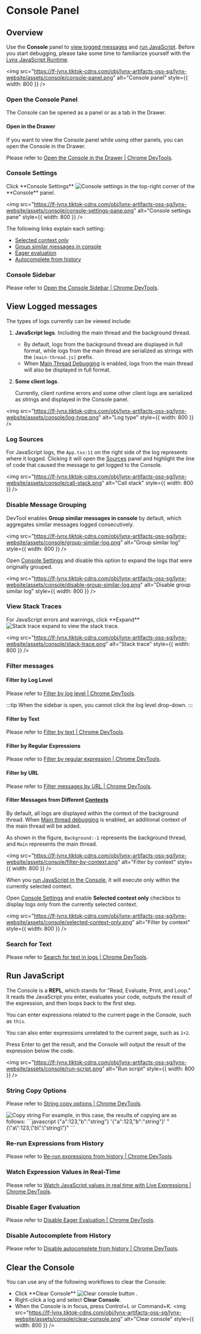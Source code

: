 <style jsx>{`
  .inline-content {
    display: flex;
    align-items: center;
    flex-wrap: wrap;
  }
  .inline-content img {
    margin: 0 5px;
    height: 2rem;
  }
  .margin {
    margin-top: 1rem;
    margin-bottom: 1rem;
  }
  .margin2 {
    margin-top: 0.5rem;
  }
`}</style>

# Console Panel

## Overview

Use the **Console** panel to [view logged messages](#view-logged-messages) and [run JavaScript](#run-javascript). Before you start debugging, please take some time to familiarize yourself with the [Lynx JavaScript Runtime](guide/scripting-runtime/index#javascript-runtime).

<img
  src="https://lf-lynx.tiktok-cdns.com/obj/lynx-artifacts-oss-sg/lynx-website/assets/console/console-panel.png"
  alt="Console panel"
  style={{ width: 800 }}
/>

### Open the Console Panel

The Console can be opened as a panel or as a tab in the Drawer.

#### Open in the Drawer

If you want to view the Console panel while using other panels, you can open the Console in the Drawer.

Please refer to [Open the Console in the Drawer | Chrome DevTools](https://developer.chrome.com/docs/devtools/console/reference#drawer).

### Console Settings

<div class="inline-content margin">
  <span>Click **Console Settings** </span>
  <img
    src={
      'https://lf-lynx.tiktok-cdns.com/obj/lynx-artifacts-oss-sg/lynx-website/assets/console/console-settings.png'
    }
    alt="Console settings"
  />
  <span> in the top-right corner of the **Console** panel.</span>
</div>

<img
  src="https://lf-lynx.tiktok-cdns.com/obj/lynx-artifacts-oss-sg/lynx-website/assets/console/console-settings-pane.png"
  alt="Console settings pane"
  style={{ width: 800 }}
/>

The following links explain each setting:

- [Selected context only](#filter-messages-from-different-contexts)
- [Group similar messages in console](#disable-message-grouping)
- [Eager evaluation](#disable-eager-evaluation)
- [Autocomplete from history](#disable-autocomplete-from-history)

### Console Sidebar

Please refer to [Open the Console Sidebar | Chrome DevTools](https://developer.chrome.com/docs/devtools/console/reference#sidebar).

## View Logged messages

The types of logs currently can be viewed include:

1. **JavaScript logs**. Including the main thread and the background thread.

   - By default, logs from the background thread are displayed in full format, while logs from the main thread are serialized as strings with the `[main-thread.js]` prefix.
   - When [Main Thread Debugging](./sources-panel.mdx#debug-the-main-thread) is enabled, logs from the main thread will also be displayed in full format.

2. **Some client logs**.

   Currently, client runtime errors and some other client logs are serialized as strings and displayed in the Console panel.

<img
  src="https://lf-lynx.tiktok-cdns.com/obj/lynx-artifacts-oss-sg/lynx-website/assets/console/log-type.png"
  alt="Log type"
  style={{ width: 800 }}
/>

### Log Sources

For JavaScript logs, the `App.tsx:11` on the right side of the log represents where it logged. Clicking it will open the [Sources](./sources-panel.mdx) panel and highlight the line of code that caused the message to get logged to the Console.

<img
  src="https://lf-lynx.tiktok-cdns.com/obj/lynx-artifacts-oss-sg/lynx-website/assets/console/call-stack.png"
  alt="Call stack"
  style={{ width: 800 }}
/>

### Disable Message Grouping

DevTool enables **Group similar messages in console** by default, which aggregates similar messages logged consecutively.

<img
  src="https://lf-lynx.tiktok-cdns.com/obj/lynx-artifacts-oss-sg/lynx-website/assets/console/group-similar-log.png"
  alt="Group similar log"
  style={{ width: 800 }}
/>

Open [Console Settings](#console-settings) and disable this option to expand the logs that were originally grouped.

<img
  src="https://lf-lynx.tiktok-cdns.com/obj/lynx-artifacts-oss-sg/lynx-website/assets/console/disable-group-similar-log.png"
  alt="Disable group similar log"
  style={{ width: 800 }}
/>

### View Stack Traces

<div class="inline-content margin">
  <span>For JavaScript errors and warnings, click **Expand** </span>
  <img
    src={
      'https://lf-lynx.tiktok-cdns.com/obj/lynx-artifacts-oss-sg/lynx-website/assets/console/stack-trace-expand.png'
    }
    alt="Stack trace expand"
  />
  <span> to view the stack trace.</span>
</div>

<img
  src="https://lf-lynx.tiktok-cdns.com/obj/lynx-artifacts-oss-sg/lynx-website/assets/console/stack-trace.png"
  alt="Stack trace"
  style={{ width: 800 }}
/>

### Filter messages

#### Filter by Log Level

Please refer to [Filter by log level | Chrome DevTools](https://developer.chrome.com/docs/devtools/console/reference#level).

:::tip
When the sidebar is open, you cannot click the log level drop-down.
:::

#### Filter by Text

Please refer to [Filter by text | Chrome DevTools](https://developer.chrome.com/docs/devtools/console/log#text).

#### Filter by Regular Expressions

Please refer to [Filter by regular expression | Chrome DevTools](https://developer.chrome.com/docs/devtools/console/log#regex).

#### Filter by URL

Please refer to [Filter messages by URL | Chrome DevTools](https://developer.chrome.com/docs/devtools/console/reference#url).

#### Filter Messages from Different [Contexts](guide/spec#scripting-runtime-enviroment①)

By default, all logs are displayed within the context of the background thread. When [Main thread debugging](./sources-panel.mdx#debug-the-main-thread) is enabled, an additional context of the main thread will be added.

As shown in the figure, `Background:-1` represents the background thread, and `Main` represents the main thread.

<img
  src="https://lf-lynx.tiktok-cdns.com/obj/lynx-artifacts-oss-sg/lynx-website/assets/console/filter-by-context.png"
  alt="Filter by context"
  style={{ width: 800 }}
/>

When you [run JavaScript in the Console](#run-javascript), it will execute only within the currently selected context.

Open [Console Settings](#console-settings) and enable **Selected context only** checkbox to display logs only from the currently selected context.

<img
  src="https://lf-lynx.tiktok-cdns.com/obj/lynx-artifacts-oss-sg/lynx-website/assets/console/selected-context-only.png"
  alt="Filter by context"
  style={{ width: 800 }}
/>

### Search for Text

Please refer to [Search for text in logs | Chrome DevTools](https://developer.chrome.com/docs/devtools/console/reference#search).

## Run JavaScript

The Console is a **REPL**, which stands for "Read, Evaluate, Print, and Loop." It reads the JavaScript you enter, evaluates your code, outputs the result of the expression, and then loops back to the first step.

You can enter expressions related to the current page in the Console, such as `this`.

You can also enter expressions unrelated to the current page, such as `1+2`.

Press Enter to get the result, and the Console will output the result of the expression below the code.

<img
  src="https://lf-lynx.tiktok-cdns.com/obj/lynx-artifacts-oss-sg/lynx-website/assets/console/run-script.png"
  alt="Run script"
  style={{ width: 800 }}
/>

### String Copy Options

Please refer to [String copy options | Chrome DevTools](https://developer.chrome.com/docs/devtools/console/reference#string-copy-options).

<img src="https://lf-lynx.tiktok-cdns.com/obj/lynx-artifacts-oss-sg/lynx-website/assets/console/copy-string.png" alt="Copy string" style={{width:800}} />
For example, in this case, the results of copying are as follows:
```javascript
{"a":123,"b":"string"}
'{"a":123,"b":"string"}'
"{\"a\":123,\"b\":\"string\"}"
```

### Re-run Expressions from History

Please refer to [Re-run expressions from history | Chrome DevTools](https://developer.chrome.com/docs/devtools/console/reference#history).

### Watch Expression Values in Real-Time

Please refer to [Watch JavaScript values in real time with Live Expressions | Chrome DevTools](https://developer.chrome.com/docs/devtools/console/live-expressions).

### Disable Eager Evaluation

Please refer to [Disable Eager Evaluation | Chrome DevTools](https://developer.chrome.com/docs/devtools/console/reference#eagereval).

### Disable Autocomplete from History

Please refer to [Disable autocomplete from history | Chrome DevTools](https://developer.chrome.com/docs/devtools/console/reference#autocomplete).

## Clear the Console

You can use any of the following workflows to clear the Console:

- <div class="inline-content margin2">
    <span>Click **Clear Console**</span>
    <img
      src={
        'https://lf-lynx.tiktok-cdns.com/obj/lynx-artifacts-oss-sg/lynx-website/assets/console/clear-console-button.png'
      }
      alt="Clear console button"
    />
    <span>.</span>
  </div>
- Right-click a log and select **Clear Console**.
- When the Console is in focus, press Control+L or Command+K.
  <img
    src="https://lf-lynx.tiktok-cdns.com/obj/lynx-artifacts-oss-sg/lynx-website/assets/console/clear-console.png"
    alt="Clear console"
    style={{ width: 800 }}
  />
